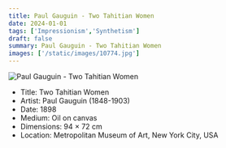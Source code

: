 ```yaml
---
title: Paul Gauguin - Two Tahitian Women
date: 2024-01-01
tags: ['Impressionism','Synthetism']
draft: false
summary: Paul Gauguin - Two Tahitian Women
images: ['/static/images/10774.jpg']
---
```


![Paul Gauguin - Two Tahitian Women](/static/images/10774.jpg)

* Title: Two Tahitian Women
* Artist: Paul Gauguin (1848-1903)
* Date: 1898
* Medium: Oil on canvas
* Dimensions: 94 × 72 cm
* Location: Metropolitan Museum of Art, New York City, USA



